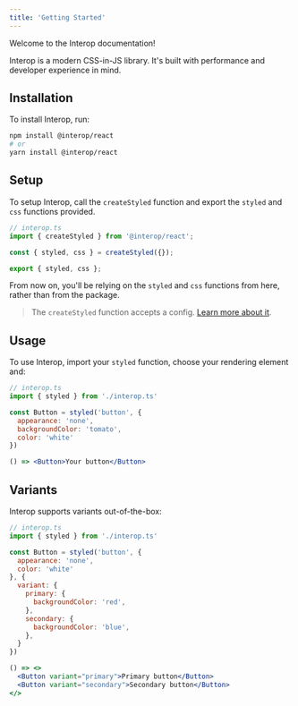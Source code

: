 ```yaml
---
title: 'Getting Started'
---
```


Welcome to the Interop documentation!

Interop is a modern CSS-in-JS library. It's built with performance and developer experience in mind.

## Installation

To install Interop, run:

```bash
npm install @interop/react
# or
yarn install @interop/react
```

## Setup

To setup Interop, call the `createStyled` function and export the `styled` and `css` functions provided.

```jsx
// interop.ts
import { createStyled } from '@interop/react';

const { styled, css } = createStyled({});

export { styled, css };
```

From now on, you'll be relying on the `styled` and `css` functions from here, rather than from the package.

> The `createStyled` function accepts a config. [Learn more about it]().

## Usage

To use Interop, import your `styled` function, choose your rendering element and:

```jsx
// interop.ts
import { styled } from './interop.ts'

const Button = styled('button', {
  appearance: 'none',
  backgroundColor: 'tomato',
  color: 'white'
})

() => <Button>Your button</Button>
```

## Variants

Interop supports variants out-of-the-box:

```jsx
// interop.ts
import { styled } from './interop.ts'

const Button = styled('button', {
  appearance: 'none',
  color: 'white'
}, {
  variant: {
    primary: {
      backgroundColor: 'red',
    },
    secondary: {
      backgroundColor: 'blue',
    },
  }
})

() => <>
  <Button variant="primary">Primary button</Button>
  <Button variant="secondary">Secondary button</Button>
</>
```
